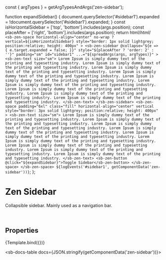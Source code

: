 const { argTypes } = getArgTypesAndArgs('zen-sidebar');

<Meta title="Containers/Sidebar" component="zen-sidebar" argTypes={argTypes} />

  function expandSidebar() {
    document.querySelector('#sidebar1').expanded = !document.querySelector('#sidebar1').expanded;
  }
  const isHorizontalSidebar = ['top', 'bottom'].includes(args.position);
  const placeAfter = ['right', 'bottom'].includes(args.position);
  return html/*html*/ ` <sb-zen-space
      horizontal-align="center"
      no-wrap
      ?vertical=${isHorizontalSidebar}
      style="border: 1px solid lightgrey; position:relative; height: 400px"
    >
      <sb-zen-sidebar
        @collapse="${e => {
          e.target.expanded = false;
        }}"
        style="${placeAfter ? 'order: 2' : ''}"
        padding="sm"
        id="sidebar1"
        ...="${spreadArgs(args, argTypes)}"
      >
        <sb-zen-text size="sm">
          Lorem Ipsum is simply dummy text of the printing and typesetting industry. Lorem Ipsum is simply dummy text of
          the printing and typesetting industry. Lorem Ipsum is simply dummy text of the printing and typesetting
          industry. Lorem Ipsum is simply dummy text of the printing and typesetting industry. Lorem Ipsum is simply
          dummy text of the printing and typesetting industry. Lorem Ipsum is simply dummy text of the printing and
          typesetting industry. Lorem Ipsum is simply dummy text of the printing and typesetting industry. Lorem Ipsum
          is simply dummy text of the printing and typesetting industry. Lorem Ipsum is simply dummy text of the
          printing and typesetting industry.
        </sb-zen-text>
      </sb-zen-sidebar>
      <sb-zen-space
        padding="6xl"
        class="fill"
        horizontal-align="center"
        vertical
        style="border: 3px solid lightgrey; position:relative; height: 400px"
      >
        <sb-zen-text size="sm">
          Lorem Ipsum is simply dummy text of the printing and typesetting industry. Lorem Ipsum is simply dummy text of
          the printing and typesetting industry. Lorem Ipsum is simply dummy text of the printing and typesetting
          industry. Lorem Ipsum is simply dummy text of the printing and typesetting industry. Lorem Ipsum is simply
          dummy text of the printing and typesetting industry. Lorem Ipsum is simply dummy text of the printing and
          typesetting industry. Lorem Ipsum is simply dummy text of the printing and typesetting industry. Lorem Ipsum
          is simply dummy text of the printing and typesetting industry. Lorem Ipsum is simply dummy text of the
          printing and typesetting industry.
        </sb-zen-text>
        <sb-zen-button @click="${expandSidebar}">Toggle Sidebar</sb-zen-button>
      </sb-zen-space>
    </sb-zen-space>
    ${logEvents('#sidebar1', getComponentData('zen-sidebar'))}`;
};

# Zen Sidebar

Collapsible sidebar. Mainly used as a navigation bar.

<br />

## Properties

<Canvas>
  <Story
    name="default"
    args={{
      ...getDefaultArgs(argTypes),
      expanded: false,
    }}
  >
    {Template.bind({})}
  </Story>
</Canvas>

<ArgsTable story="default" />

<sb-docs-table docs={JSON.stringify(getComponentData('zen-sidebar'))}></sb-docs-table>

